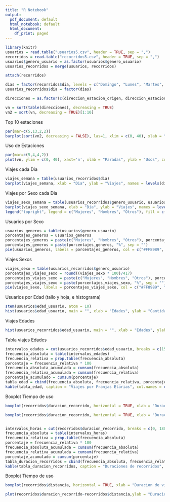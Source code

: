 ```yaml
---
title: "R Notebook"
output:
  pdf_document: default
  html_notebook: default
  html_document:
    df_print: paged
---
```


```r
library(knitr)
usuarios = read.table("usuarios5.csv", header = TRUE, sep = ",")
recorridos = read.table("recorridos5.csv", header = TRUE, sep = ",")
usuarios$genero_usuario = as.factor(usuarios$genero_usuario)
usuarios_recorridos = merge(usuarios, recorridos)

attach(recorridos)

dias = factor(recorridos$dia, levels = c("Domingo", "Lunes", "Martes", "Miércoles", "Jueves", "Viernes", "Sábado"))
usuarios_recorridos$dia = factor(dias)

direcciones = as.factor(c(direccion_estacion_origen, direccion_estacion_destino))

vn = sort(table(direcciones), decreasing = TRUE)
vn2 = sort(vn, decreasing = TRUE)[1:10]
```
Top 10 estaciones
```r
par(mar=c(5,13,2,2))
barplot(sort(vn2, decreasing = FALSE), las=1, xlim = c(0, 40), xlab = "Usos", col = rainbow(10), horiz = TRUE, cex.names=0.7)
```
Uso de Estaciones
```r
par(mar=c(5,4,4,2))
plot(vn, ylim = c(0, 40), xaxt='n', xlab = "Paradas", ylab = "Usos", col = rainbow(1200))
```

Viajes cada Dia
```r
viajes_semana = table(usuarios_recorridos$dia)
barplot(viajes_semana, xlab = "Dia", ylab = "Viajes", names = levels(dias), col = rainbow(7), beside = TRUE)
```

Viajes por Sexo cada Dia
```r
viajes_sexo_semana = table(usuarios_recorridos$genero_usuario, usuarios_recorridos$dia)
barplot(viajes_sexo_semana, xlab = "Dia", ylab = "Viajes", names = levels(dias), col = c("#FF8989", "#A6F6F1", "#CEFA8A"), beside = TRUE)
legend("topright", legend = c("Mujeres", "Hombres", "Otros"), fill = c("#FF8989", "#A6F6F1", "#CEFA8A"))
```

Usuarios por Sexo
```r
usuarios_generos = table(usuarios$genero_usuario)
porcentajes_generos = usuarios_generos
porcentajes_generos = paste(c("Mujeres", "Hombres", "Otros"), porcentajes_generos)
porcentajes_generos = paste(porcentajes_generos, "%", sep = "")
pie(usuarios_generos, labels = porcentajes_generos, col = c("#FF8989", "#A6F6F1", "#CEFA8A"))
```

Viajes Sexos
```r
viajes_sexo = table(usuarios_recorridos$genero_usuario)
porcentajes_viajes_sexo = round((viajes_sexo * 100)/417)
porcentajes_viajes_sexo = paste(c("Mujeres", "Hombres", "Otros"), porcentajes_viajes_sexo)
porcentajes_viajes_sexo = paste(porcentajes_viajes_sexo, "%", sep = "")
pie(viajes_sexo, labels = porcentajes_viajes_sexo, col = c("#FF8989", "#A6F6F1", "#CEFA8A"))
```

Usuarios por Edad (tallo y hoja, e histograma)
```r
stem(usuarios$edad_usuario, atom = 10)
hist(usuarios$edad_usuario, main = "", xlab = "Edades", ylab = "Cantidad", col = "purple", ylim = c(0, 25), xaxp = c(10, 65, 11))
```

Viajes Edades
```r
hist(usuarios_recorridos$edad_usuario, main = "", xlab = "Edades", ylab = "Cantidad", col = "purple", ylim = c(0, 140), xaxp = c(10, 65, 11))
```

Tabla viajes Edades
```r
intervalos_edades = cut(usuarios_recorridos$edad_usuario, breaks = c(15, 20, 25, 30, 35, 40, 45, 50, 55, 60, 65))
frecuencia_absoluta = table(intervalos_edades)
frecuencia_relativa = prop.table(frecuencia_absoluta)
porcentaje = frecuencia_relativa * 100
frecuencia_absoluta_acumulada = cumsum(frecuencia_absoluta)
frecuencia_relativa_acumulada = cumsum(frecuencia_relativa)
porcentaje_acumulado = cumsum(porcentaje)
tabla_edad = cbind(frecuencia_absoluta, frecuencia_relativa, porcentaje, frecuencia_absoluta_acumulada, frecuencia_relativa_acumulada, porcentaje_acumulado)
kable(tabla_edad, caption = "Viajes por Franjas Etarias", col.names = c("Frecuencia Absoluta", "Frecuencia Relativa", "Porcentaje", "Frec abs acumulada", "Frec rel acumulada", "Porc acumulado"), digits = 2, align = "cccccc")
```

Boxplot Tiempo de uso
```r
boxplot(recorridos$duracion_recorrido, horizontal = TRUE, xlab = "Duracion de viaje (en segundos)", boxfill="lightblue", outline = FALSE)

boxplot(recorridos$duracion_recorrido, horizontal = TRUE, xlab = "Duracion de viaje (en segundos)", boxfill="lightblue")


intervalos_horas = cut(recorridos$duracion_recorrido, breaks = c(0, 1800, 3600, 5400, 19800), dig.lab = 10)
frecuencia_absoluta = table(intervalos_horas)
frecuencia_relativa = prop.table(frecuencia_absoluta)
porcentaje = frecuencia_relativa * 100
frecuencia_absoluta_acumulada = cumsum(frecuencia_absoluta)
frecuencia_relativa_acumulada = cumsum(frecuencia_relativa)
porcentaje_acumulado = cumsum(porcentaje)
tabla_duracion_recorridos = cbind(frecuencia_absoluta, frecuencia_relativa, porcentaje, frecuencia_absoluta_acumulada, frecuencia_relativa_acumulada, porcentaje_acumulado)
kable(tabla_duracion_recorridos, caption = "Duraciones de recorridos", col.names = c("Frecuencia Absoluta", "Frecuencia Relativa", "Porcentaje", "Frec abs acumulada", "Frec rel acumulada", "Porc acumulado"), digits = 2, align = "cccccc")
```
  
Boxplot Tiempo de uso
```r
boxplot(recorridos$distancia, horizontal = TRUE, xlab = "Duracion de viaje (en segundos)", boxfill="lightblue")

plot(recorridos$duracion_recorrido~recorridos$distancia,ylab = "Duración",xlab = "Distancia")
```